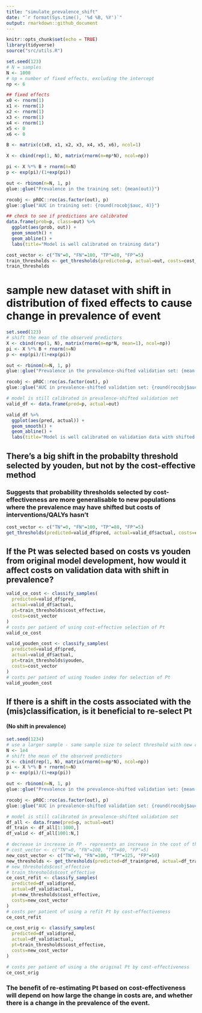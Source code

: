 ```yaml
---
title: "simulate_prevalence_shift"
date: "`r format(Sys.time(), '%d %B, %Y')`"
output: rmarkdown::github_document
---
```


```r
knitr::opts_chunk$set(echo = TRUE)
library(tidyverse)
source("src/utils.R")
```

```r
set.seed(123)
# N = samples
N <- 1000 
# np = number of fixed effects, excluding the intercept
np <- 6

## fixed effects
x0 <- rnorm(1)
x1 <- rnorm(1)
x2 <- rnorm(1)
x3 <- rnorm(1)
x4 <- rnorm(1)
x5 <- 0
x6 <- 0

B <- matrix(c(x0, x1, x2, x3, x4, x5, x6), ncol=1)

X <- cbind(rep(1, N), matrix(rnorm(n=np*N), ncol=np))

pi <- X %*% B + rnorm(n=N)
p <- exp(pi)/(1+exp(pi))

out <- rbinom(n=N, 1, p)
glue::glue("Prevalence in the training set: {mean(out)}")

rocobj <- pROC::roc(as.factor(out), p)
glue::glue("AUC in training set: {round(rocobj$auc, 4)}")

## check to see if predictions are calibrated
data.frame(prob=p, class=out) %>%
  ggplot(aes(prob, out)) + 
  geom_smooth() + 
  geom_abline() +
  labs(title="Model is well calibrated on training data")

cost_vector <- c("TN"=0, "FN"=100, "TP"=80, "FP"=5)
train_thresholds <- get_thresholds(predicted=p, actual=out, costs=cost_vector)
train_thresholds
```


# sample new dataset with shift in distribution of fixed effects to cause change in prevalence of event
```r
set.seed(123)
# shift the mean of the observed predictors
X <- cbind(rep(1, N), matrix(rnorm(n=np*N, mean=1), ncol=np))
pi <- X %*% B + rnorm(n=N)
p <- exp(pi)/(1+exp(pi))

out <- rbinom(n=N, 1, p)
glue::glue("Prevalence in the prevalence-shifted validation set: {mean(out)}")

rocobj <- pROC::roc(as.factor(out), p)
glue::glue("AUC in prevalence-shifted validation set: {round(rocobj$auc, 4)}")

# model is still calibrated in prevalence-shifted validation set
valid_df <- data.frame(pred=p, actual=out) 

valid_df %>%
  ggplot(aes(pred, actual)) + 
  geom_smooth() + 
  geom_abline() +
  labs(title="Model is well calibrated on validation data with shifted prevalence of outcome")

```

## There's a big shift in the probabilty threshold selected by youden, but not by the cost-effective method

### Suggests that probability thresholds selected by cost-effectiveness are more generalisable to new populations where the prevalence may have shifted but costs of interventions/QALYs hasn't
```r
cost_vector <- c("TN"=0, "FN"=100, "TP"=80, "FP"=5)
get_thresholds(predicted=valid_df$pred, actual=valid_df$actual, costs=cost_vector)
```


## If the Pt was selected based on costs vs youden from original model development, how would it affect costs on validation data with shift in prevalence?
```r
valid_ce_cost <- classify_samples(
  predicted=valid_df$pred, 
  actual=valid_df$actual, 
  pt=train_thresholds$cost_effective, 
  costs=cost_vector
)
# costs per patient of using cost-effective selection of Pt
valid_ce_cost

valid_youden_cost <- classify_samples(
  predicted=valid_df$pred, 
  actual=valid_df$actual, 
  pt=train_thresholds$youden,
  costs=cost_vector
)
# costs per patient of using Youden index for selection of Pt
valid_youden_cost
```


## If there is a shift in the costs associated with the (mis)classification, is it beneficial to re-select Pt
#### (No shift in prevalence)
```r
set.seed(1234)
# use a larger sample - same sample size to select threshold with new costs, evaluating on the remainder
N <- 1e4
# shift the mean of the observed predictors
X <- cbind(rep(1, N), matrix(rnorm(n=np*N), ncol=np))
pi <- X %*% B + rnorm(n=N)
p <- exp(pi)/(1+exp(pi))

out <- rbinom(n=N, 1, p)
glue::glue("Prevalence in the prevalence-shifted validation set: {mean(out)}")

rocobj <- pROC::roc(as.factor(out), p)
glue::glue("AUC in prevalence-shifted validation set: {round(rocobj$auc, 4)}")

# model is still calibrated in prevalence-shifted validation set
df_all <- data.frame(pred=p, actual=out)
df_train <- df_all[1:1000,]
df_valid <- df_all[1001:N,]

# decrease in increase in FP - represents an increase in the cost of the intervention?
# cost_vector <- c("TN"=0, "FN"=100, "TP"=80, "FP"=5)
new_cost_vector <- c("TN"=0, "FN"=100, "TP"=125, "FP"=50) 
new_thresholds <- get_thresholds(predicted=df_train$pred, actual=df_train$actual, c=new_cost_vector)
# new_thresholds$cost_effective
# train_thresholds$cost_effective
ce_cost_refit <- classify_samples(
  predicted=df_valid$pred, 
  actual=df_valid$actual, 
  pt=new_thresholds$cost_effective, 
  costs=new_cost_vector
)
# costs per patient of using a refit Pt by cost-effectiveness
ce_cost_refit

ce_cost_orig <- classify_samples(
  predicted=df_valid$pred, 
  actual=df_valid$actual, 
  pt=train_thresholds$cost_effective,
  costs=new_cost_vector
)

# costs per patient of using a the original Pt by cost-effectiveness
ce_cost_orig
```

### The benefit of re-estimating Pt based on cost-effectiveness will depend on how large the change in costs are, and whether there is a change in the prevalence of the event.



```r




```
